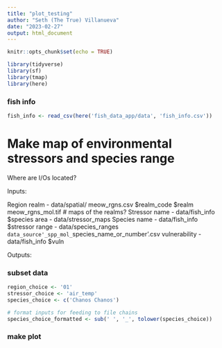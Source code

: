 ```yaml
---
title: "plot_testing"
author: "Seth (The True) Villanueva"
date: "2023-02-27"
output: html_document
---
```


```r
knitr::opts_chunk$set(echo = TRUE)

library(tidyverse)
library(sf)
library(tmap)
library(here)
```


### fish info

```r
fish_info <- read_csv(here('fish_data_app/data', 'fish_info.csv'))
```



# Make map of environmental stressors and species range

Where are I/Os located?

Inputs:

  Region
    realm - data/spatial/
                  meow_rgns.csv
                      $realm_code
                      $realm
                  meow_rgns_mol.tif             # maps of the realms?
  Stressor
    name - data/fish_info
                  $species
    area - data/stressor_maps
  Species
    name - data/fish_info
                  $stressor
    range - data/species_ranges
                  `data_source'_spp_mol_`species_name_or_number'.csv
    vulnerability - data/fish_info
                            $vuln

Outputs:
  

### subset data

```r
region_choice <- '01'
stressor_choice <- 'air_temp'
species_choice <- c('Chanos Chanos')

# format inputs for feeding to file chains
species_choice_formatted <- sub(' ', '_', tolower(species_choice))


```


### make plot

```r

```












